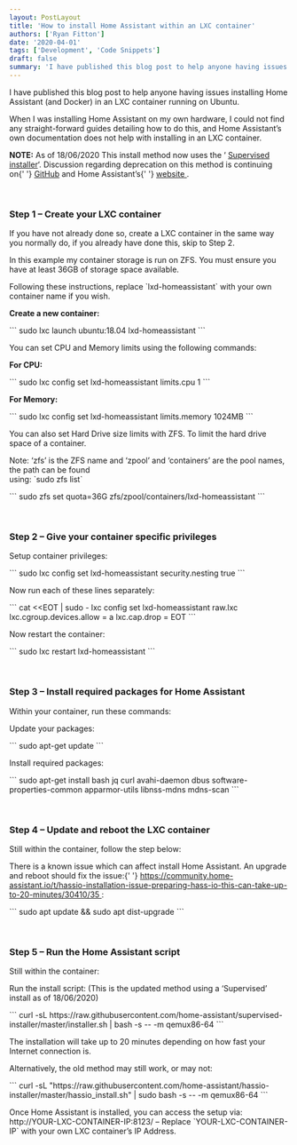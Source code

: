 ```yaml
---
layout: PostLayout
title: 'How to install Home Assistant within an LXC container'
authors: ['Ryan Fitton']
date: '2020-04-01'
tags: ['Development', 'Code Snippets']
draft: false
summary: 'I have published this blog post to help anyone having issues installing Home Assistant (and Docker) in an LXC container running on Ubuntu. When I was installing Home Assistant on my own hardware, I could not find any straight-forward guides detailing how to do this, and Home Assistant&amp;#8217;s own documentation does not help with installing [&amp;hellip;]'
---
```


<p>
  I have published this blog post to help anyone having issues installing Home Assistant (and
  Docker) in an LXC container running on Ubuntu.
</p>
<p>
  When I was installing Home Assistant on my own hardware, I could not find any straight-forward
  guides detailing how to do this, and Home Assistant&#8217;s own documentation does not help with
  installing in an LXC container.
</p>
<p>
  <strong>NOTE:</strong> As of 18/06/2020 This install method now uses the &#8216;
  <a href="https://github.com/home-assistant/supervised-installer">Supervised installer</a>&#8216;.
  Discussion regarding deprecation on this method is continuing on{' '}
  <a href="https://github.com/home-assistant/supervised-installer">GitHub</a> and Home
  Assistant&#8217;s{' '}
  <a href="https://www.home-assistant.io/blog/2020/05/09/deprecating-home-assistant-supervised-on-generic-linux/">
    website
  </a>
  .
</p>
<p>&nbsp;</p>
<h3>Step 1 &#8211; Create your LXC container</h3>
<p>
  If you have not already done so, create a LXC container in the same way you normally do, if you
  already have done this, skip to Step 2.
</p>
<p>
  In this example my container storage is run on ZFS. You must ensure you have at least 36GB of
  storage space available.
</p>
<p>
  Following these instructions, replace `lxd-homeassistant` with your own container name if you
  wish.
</p>
<p>
  <strong>Create a new container:</strong>
</p>
``` sudo lxc launch ubuntu:18.04 lxd-homeassistant ```
<p>You can set CPU and Memory limits using the following commands:</p>
<p>
  <strong>For CPU:</strong>
</p>
``` sudo lxc config set lxd-homeassistant limits.cpu 1 ```
<p>
  <strong>For Memory:</strong>
</p>
``` sudo lxc config set lxd-homeassistant limits.memory 1024MB ```
<p>
  You can also set Hard Drive size limits with ZFS. To limit the hard drive space of a container.
</p>
<p>
  Note: &#8216;zfs&#8217; is the ZFS name and &#8216;zpool&#8217; and &#8216;containers&#8217; are
  the pool names, the path can be found
  <br />
  using: `sudo zfs list`
</p>
``` sudo zfs set quota=36G zfs/zpool/containers/lxd-homeassistant ```
<p>&nbsp;</p>
<h3>Step 2 &#8211; Give your container specific privileges</h3>
<p>Setup container privileges:</p>
``` sudo lxc config set lxd-homeassistant security.nesting true ```
<p>Now run each of these lines separately:</p>
``` cat &lt;&lt;EOT | sudo - lxc config set lxd-homeassistant raw.lxc lxc.cgroup.devices.allow = a
lxc.cap.drop = EOT ```
<p>Now restart the container:</p>
``` sudo lxc restart lxd-homeassistant ```
<p>&nbsp;</p>
<h3>Step 3 &#8211; Install required packages for Home Assistant</h3>
<p>Within your container, run these commands:</p>
<p>Update your packages:</p>
``` sudo apt-get update ```
<p>Install required packages:</p>
``` sudo apt-get install bash jq curl avahi-daemon dbus software-properties-common apparmor-utils
libnss-mdns mdns-scan ```
<p>&nbsp;</p>
<h3>Step 4 &#8211; Update and reboot the LXC container</h3>
<p>Still within the container, follow the step below:</p>
<p>
  There is a known issue which can affect install Home Assistant. An upgrade and reboot should fix
  the issue:{' '}
  <a href="https://community.home-assistant.io/t/hassio-installation-issue-preparing-hass-io-this-can-take-up-to-20-minutes/30410/35">
    https://community.home-assistant.io/t/hassio-installation-issue-preparing-hass-io-this-can-take-up-to-20-minutes/30410/35
  </a>
  :
</p>
``` sudo apt update &amp;&amp; sudo apt dist-upgrade ```
<p>&nbsp;</p>
<h3>Step 5 &#8211; Run the Home Assistant script</h3>
<p>Still within the container:</p>
<p>
  Run the install script: (This is the updated method using a &#8216;Supervised&#8217; install as of
  18/06/2020)
</p>
``` curl -sL
https://raw.githubusercontent.com/home-assistant/supervised-installer/master/installer.sh | bash -s
-- -m qemux86-64 ```
<p>
  The installation will take up to 20 minutes depending on how fast your Internet connection is.
</p>
<p>Alternatively, the old method may still work, or may not:</p>
``` curl -sL
"https://raw.githubusercontent.com/home-assistant/hassio-installer/master/hassio_install.sh" | sudo
bash -s -- -m qemux86-64 ```
<p>
  Once Home Assistant is installed, you can access the setup via: http://YOUR-LXC-CONTAINER-IP:8123/
  &#8211; Replace `YOUR-LXC-CONTAINER-IP` with your own LXC container&#8217;s IP Address.
</p>
